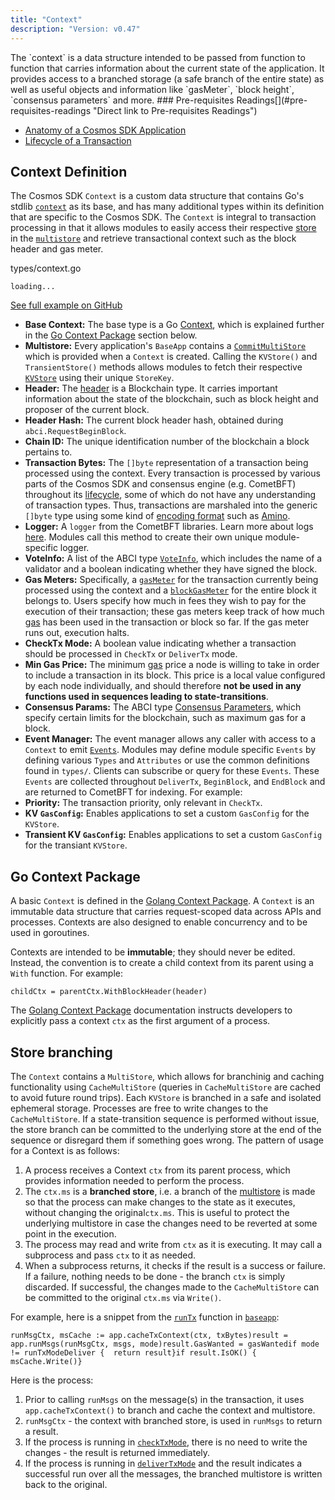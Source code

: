 ```yaml
---
title: "Context"
description: "Version: v0.47"
---
```


<Note>
  The `context` is a data structure intended to be passed from function to function that carries information about the current state of the application. It provides access to a branched storage (a safe branch of the entire state) as well as useful objects and information like `gasMeter`, `block height`, `consensus parameters` and more.
</Note>

<Note>
  ### Pre-requisites Readings[​](#pre-requisites-readings "Direct link to Pre-requisites Readings")

  * [Anatomy of a Cosmos SDK Application](/v0.47/learn/beginner/overview-app)
  * [Lifecycle of a Transaction](/v0.47/learn/beginner/tx-lifecycle)
</Note>

## Context Definition[​](#context-definition "Direct link to Context Definition")

The Cosmos SDK `Context` is a custom data structure that contains Go's stdlib [`context`](https://pkg.go.dev/context) as its base, and has many additional types within its definition that are specific to the Cosmos SDK. The `Context` is integral to transaction processing in that it allows modules to easily access their respective [store](/v0.47/learn/advanced/store#base-layer-kvstores) in the [`multistore`](/v0.47/learn/advanced/store#multistore) and retrieve transactional context such as the block header and gas meter.

types/context.go

```
loading...
```

[See full example on GitHub](https://github.com/cosmos/cosmos-sdk/blob/v0.47.0-rc1/types/context.go#L17-L44)

* **Base Context:** The base type is a Go [Context](https://pkg.go.dev/context), which is explained further in the [Go Context Package](#go-context-package) section below.
* **Multistore:** Every application's `BaseApp` contains a [`CommitMultiStore`](/v0.47/learn/advanced/store#multistore) which is provided when a `Context` is created. Calling the `KVStore()` and `TransientStore()` methods allows modules to fetch their respective [`KVStore`](/v0.47/learn/advanced/store#base-layer-kvstores) using their unique `StoreKey`.
* **Header:** The [header](https://docs.cometbft.com/v0.37/spec/core/data_structures#header) is a Blockchain type. It carries important information about the state of the blockchain, such as block height and proposer of the current block.
* **Header Hash:** The current block header hash, obtained during `abci.RequestBeginBlock`.
* **Chain ID:** The unique identification number of the blockchain a block pertains to.
* **Transaction Bytes:** The `[]byte` representation of a transaction being processed using the context. Every transaction is processed by various parts of the Cosmos SDK and consensus engine (e.g. CometBFT) throughout its [lifecycle](/v0.47/learn/beginner/tx-lifecycle), some of which do not have any understanding of transaction types. Thus, transactions are marshaled into the generic `[]byte` type using some kind of [encoding format](/v0.47/learn/advanced/encoding) such as [Amino](/v0.47/learn/advanced/encoding).
* **Logger:** A `logger` from the CometBFT libraries. Learn more about logs [here](https://docs.cometbft.com/v0.37/core/configuration). Modules call this method to create their own unique module-specific logger.
* **VoteInfo:** A list of the ABCI type [`VoteInfo`](https://docs.cometbft.com/master/spec/abci/abci.html#voteinfo), which includes the name of a validator and a boolean indicating whether they have signed the block.
* **Gas Meters:** Specifically, a [`gasMeter`](/v0.47/learn/beginner/gas-fees#main-gas-meter) for the transaction currently being processed using the context and a [`blockGasMeter`](/v0.47/learn/beginner/gas-fees#block-gas-meter) for the entire block it belongs to. Users specify how much in fees they wish to pay for the execution of their transaction; these gas meters keep track of how much [gas](/v0.47/learn/beginner/gas-fees) has been used in the transaction or block so far. If the gas meter runs out, execution halts.
* **CheckTx Mode:** A boolean value indicating whether a transaction should be processed in `CheckTx` or `DeliverTx` mode.
* **Min Gas Price:** The minimum [gas](/v0.47/learn/beginner/gas-fees) price a node is willing to take in order to include a transaction in its block. This price is a local value configured by each node individually, and should therefore **not be used in any functions used in sequences leading to state-transitions**.
* **Consensus Params:** The ABCI type [Consensus Parameters](https://docs.cometbft.com/master/spec/abci/apps.html#consensus-parameters), which specify certain limits for the blockchain, such as maximum gas for a block.
* **Event Manager:** The event manager allows any caller with access to a `Context` to emit [`Events`](/v0.47/learn/advanced/events). Modules may define module specific `Events` by defining various `Types` and `Attributes` or use the common definitions found in `types/`. Clients can subscribe or query for these `Events`. These `Events` are collected throughout `DeliverTx`, `BeginBlock`, and `EndBlock` and are returned to CometBFT for indexing. For example:
* **Priority:** The transaction priority, only relevant in `CheckTx`.
* **KV `GasConfig`:** Enables applications to set a custom `GasConfig` for the `KVStore`.
* **Transient KV `GasConfig`:** Enables applications to set a custom `GasConfig` for the transiant `KVStore`.

## Go Context Package[​](#go-context-package "Direct link to Go Context Package")

A basic `Context` is defined in the [Golang Context Package](https://pkg.go.dev/context). A `Context` is an immutable data structure that carries request-scoped data across APIs and processes. Contexts are also designed to enable concurrency and to be used in goroutines.

Contexts are intended to be **immutable**; they should never be edited. Instead, the convention is to create a child context from its parent using a `With` function. For example:

```
childCtx = parentCtx.WithBlockHeader(header)
```

The [Golang Context Package](https://pkg.go.dev/context) documentation instructs developers to explicitly pass a context `ctx` as the first argument of a process.

## Store branching[​](#store-branching "Direct link to Store branching")

The `Context` contains a `MultiStore`, which allows for branchinig and caching functionality using `CacheMultiStore` (queries in `CacheMultiStore` are cached to avoid future round trips). Each `KVStore` is branched in a safe and isolated ephemeral storage. Processes are free to write changes to the `CacheMultiStore`. If a state-transition sequence is performed without issue, the store branch can be committed to the underlying store at the end of the sequence or disregard them if something goes wrong. The pattern of usage for a Context is as follows:

1. A process receives a Context `ctx` from its parent process, which provides information needed to perform the process.
2. The `ctx.ms` is a **branched store**, i.e. a branch of the [multistore](/v0.47/learn/advanced/store#multistore) is made so that the process can make changes to the state as it executes, without changing the original`ctx.ms`. This is useful to protect the underlying multistore in case the changes need to be reverted at some point in the execution.
3. The process may read and write from `ctx` as it is executing. It may call a subprocess and pass `ctx` to it as needed.
4. When a subprocess returns, it checks if the result is a success or failure. If a failure, nothing needs to be done - the branch `ctx` is simply discarded. If successful, the changes made to the `CacheMultiStore` can be committed to the original `ctx.ms` via `Write()`.

For example, here is a snippet from the [`runTx`](/v0.47/learn/advanced/baseapp#runtx-antehandler-runmsgs-posthandler) function in [`baseapp`](/v0.47/learn/advanced/baseapp):

```
runMsgCtx, msCache := app.cacheTxContext(ctx, txBytes)result = app.runMsgs(runMsgCtx, msgs, mode)result.GasWanted = gasWantedif mode != runTxModeDeliver {  return result}if result.IsOK() {  msCache.Write()}
```

Here is the process:

1. Prior to calling `runMsgs` on the message(s) in the transaction, it uses `app.cacheTxContext()` to branch and cache the context and multistore.
2. `runMsgCtx` - the context with branched store, is used in `runMsgs` to return a result.
3. If the process is running in [`checkTxMode`](/v0.47/learn/advanced/baseapp#checktx), there is no need to write the changes - the result is returned immediately.
4. If the process is running in [`deliverTxMode`](/v0.47/learn/advanced/baseapp#delivertx) and the result indicates a successful run over all the messages, the branched multistore is written back to the original.
